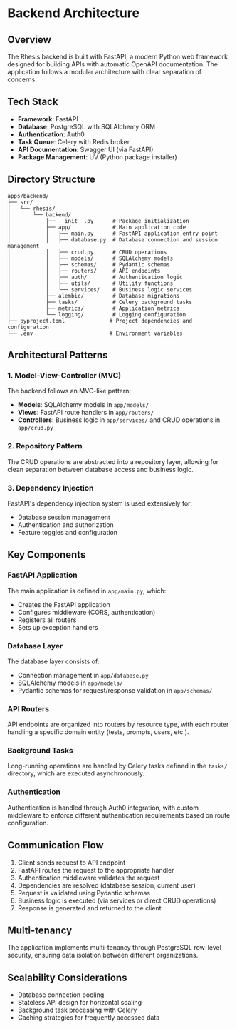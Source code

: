 # Backend Architecture

## Overview

The Rhesis backend is built with FastAPI, a modern Python web framework designed for building APIs with automatic OpenAPI documentation. The application follows a modular architecture with clear separation of concerns.

## Tech Stack

- **Framework**: FastAPI
- **Database**: PostgreSQL with SQLAlchemy ORM
- **Authentication**: Auth0
- **Task Queue**: Celery with Redis broker
- **API Documentation**: Swagger UI (via FastAPI)
- **Package Management**: UV (Python package installer)

## Directory Structure

```
apps/backend/
├── src/
│   └── rhesis/
│       └── backend/
│           ├── __init__.py      # Package initialization
│           ├── app/             # Main application code
│           │   ├── main.py      # FastAPI application entry point
│           │   ├── database.py  # Database connection and session management
│           │   ├── crud.py      # CRUD operations
│           │   ├── models/      # SQLAlchemy models
│           │   ├── schemas/     # Pydantic schemas
│           │   ├── routers/     # API endpoints
│           │   ├── auth/        # Authentication logic
│           │   ├── utils/       # Utility functions
│           │   └── services/    # Business logic services
│           ├── alembic/         # Database migrations
│           ├── tasks/           # Celery background tasks
│           ├── metrics/         # Application metrics
│           └── logging/         # Logging configuration
├── pyproject.toml              # Project dependencies and configuration
└── .env                        # Environment variables
```

## Architectural Patterns

### 1. Model-View-Controller (MVC)

The backend follows an MVC-like pattern:
- **Models**: SQLAlchemy models in `app/models/`
- **Views**: FastAPI route handlers in `app/routers/`
- **Controllers**: Business logic in `app/services/` and CRUD operations in `app/crud.py`

### 2. Repository Pattern

The CRUD operations are abstracted into a repository layer, allowing for clean separation between database access and business logic.

### 3. Dependency Injection

FastAPI's dependency injection system is used extensively for:
- Database session management
- Authentication and authorization
- Feature toggles and configuration

## Key Components

### FastAPI Application

The main application is defined in `app/main.py`, which:
- Creates the FastAPI application
- Configures middleware (CORS, authentication)
- Registers all routers
- Sets up exception handlers

### Database Layer

The database layer consists of:
- Connection management in `app/database.py`
- SQLAlchemy models in `app/models/`
- Pydantic schemas for request/response validation in `app/schemas/`

### API Routers

API endpoints are organized into routers by resource type, with each router handling a specific domain entity (tests, prompts, users, etc.).

### Background Tasks

Long-running operations are handled by Celery tasks defined in the `tasks/` directory, which are executed asynchronously.

### Authentication

Authentication is handled through Auth0 integration, with custom middleware to enforce different authentication requirements based on route configuration.

## Communication Flow

1. Client sends request to API endpoint
2. FastAPI routes the request to the appropriate handler
3. Authentication middleware validates the request
4. Dependencies are resolved (database session, current user)
5. Request is validated using Pydantic schemas
6. Business logic is executed (via services or direct CRUD operations)
7. Response is generated and returned to the client

## Multi-tenancy

The application implements multi-tenancy through PostgreSQL row-level security, ensuring data isolation between different organizations.

## Scalability Considerations

- Database connection pooling
- Stateless API design for horizontal scaling
- Background task processing with Celery
- Caching strategies for frequently accessed data
